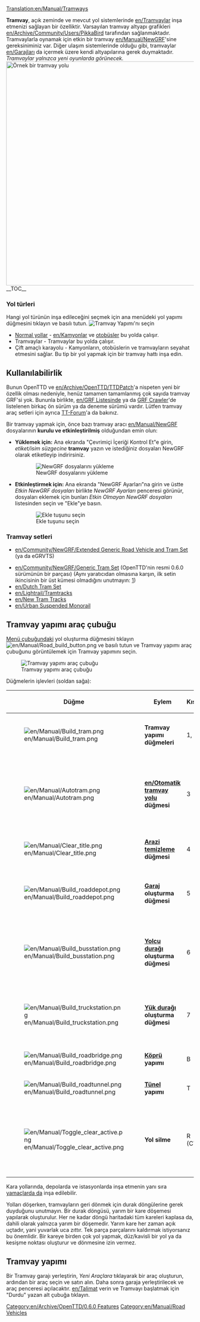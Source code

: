[[Translation:en/Manual/Tramways]]
{{tr/Manual/İçindekiler}}

'''Tramvay''', açık zeminde ve mevcut yol sistemlerinde [[en/Tramvaylar]] inşa etmenizi sağlayan bir özelliktir. Varsayılan tramvay altyapı grafikleri [[en/Archive/Community/Users/PikkaBird]] tarafından sağlanmaktadır. Tramvaylarla oynamak için etkin bir tramvay [[en/Manual/NewGRF]]'sine gereksiniminiz var. Diğer ulaşım sistemlerinde olduğu gibi, tramvaylar [[en/Garajları]] da içermek üzere kendi altyapılarına gerek duymaktadır.
''Tramvaylar yalnızca yeni oyunlarda görünecek.''
[[File:en/Manual/Tramroute.png|thumb|600px|left|Örnek bir tramvay yolu]]
__TOC__
{{en/Html-clear-left}}

===Yol türleri===
Hangi yol türünün inşa edileceğini seçmek için ana menüdeki yol yapımı düğmesini tıklayın ve basılı tutun.
[[File:en/Manual/Tramwaymenu.png|none|frame|Tramvay Yapımı'nı seçin]]
* [[en/Manual/Roadway construction|Normal yollar]] - [[en/Kamyonlar]] ve [[en/Manual/Base Set/Road Vehicles/Buses|otobüsler]] bu yolda çalışır.
* Tramvaylar - Tramvaylar bu yolda çalışır.
* Çift amaçlı karayolu - Kamyonların, otobüslerin ve tramvayların seyahat etmesini sağlar. Bu tip bir yol yapmak için bir tramvay hattı inşa edin.

==Kullanılabilirlik==
Bunun OpenTTD ve [[en/Archive/OpenTTD/TTDPatch]]'a nispeten yeni bir özellik olması nedeniyle, henüz tamamen tamamlanmış çok sayıda tramvay GRF'si yok. Bununla birlikte, [[en/GRF Listesinde]] ya da [http://grfcrawler.tt-forums.net/index.php?do=list&cid=105 GRF Crawler]'de listelenen birkaç ön sürüm ya da deneme sürümü vardır. Lütfen tramvay araç setleri için ayrıca [http://www.tt-forums.net/viewforum.php?f=26 TT-Forum]'a da bakınız.

Bir tramvay yapmak için, önce bazı tramvay aracı [[en/Manual/NewGRF]] dosyalarının '''kurulu ve etkinleştirilmiş''' olduğundan emin olun:
*'''Yüklemek için:''' Ana ekranda "Çevrimiçi İçeriği Kontrol Et"e girin, ''etiket/isim süzgecine'' '''tramvay''' yazın ve istediğiniz dosyaları NewGRF olarak etiketleyip indirirsiniz.
:[[File:tr/Manual/Generictram.png|none|frame|NewGRF dosyalarını yükleme]]
*'''Etkinleştirmek için:''' Ana ekranda "NewGRF Ayarları"na girin ve üstte ''Etkin NewGRF dosyaları'' birlikte ''NewGRF Ayarları'' penceresi görünür, dosyaları eklemek için bunları ''Etkin Olmayan NewGRF dosyaları'' listesinden seçin ve "Ekle"ye basın.
:[[File:tr/Manual/Generictramgrf.png|none|frame|Ekle tuşunu seçin]]

===Tramvay setleri===
* [[en/Community/NewGRF/Extended Generic Road Vehicle and Tram Set]] (ya da eGRVTS)
{{en/Feature|0.6|text='' - Generic Tram Set''|align="right"}}
* [[en/Community/NewGRF/Generic Tram Set]] (OpenTTD'nin resmi 0.6.0 sürümünün bir parçası) (Aynı yaratıcıdan olmasına karşın, ilk setin ikincisinin bir üst kümesi olmadığını unutmayın: [http://www.tt-forums.net/viewtopic.php?p=643673#p643673]){{en/-right}}
* [[en/Dutch Tram Set]]
* [[en/Lightrail/Tramtracks]]
* [[en/New Tram Tracks]]
* [[en/Urban Suspended Monorail]]

==Tramvay yapımı araç çubuğu==

[[en/Manual/Game interface#the-menu-bar|Menü çubuğundaki]] yol oluşturma düğmesini tıklayın [[File:en/Manual/Road build button.png]] ve basılı tutun ve Tramvay yapımı araç çubuğunu görüntülemek için Tramvay yapımını seçin.

[[File:en/Manual/Tramway construction.png|none|frame|Tramvay yapımı araç çubuğu]]

Düğmelerin işlevleri (soldan sağa):
{| {{en/Wikitable}}
|- style="background:#efefef"
!width='46'|Düğme
!width='150'|Eylem
!Kısayol
!Açıklama
|-
|[[File:en/Manual/Build tram.png]]||'''Tramvay yapımı düğmeleri'''||1, 2||Seçilen yönde bir tramvay inşa eder; tıklayıp sürükleyebilirsiniz.
|-
|[[File:en/Manual/Autotram.png]]||'''[[en/Otomatik tramvay yolu]] düğmesi'''||3||Herhangi bir yönde tramvay yolları oluşturmak için çok verimli bir araç. Ctrl tuşuna basılıyken kullanılırsa yolları kolayca kaldırır.
|-
|[[File:en/Manual/Clear title.png]]||'''[[en/Manual/Landscaping|Arazi temizleme]] düğmesi'''||4||Kareleri temizler.
|-
|[[File:en/Manual/Build roaddepot.png]]||'''[[en/Manual/Depots|Garaj]] oluşturma düğmesi'''||5||Bir garaj yönlendirmeniz ve oluşturmanız için garaj penceresini açar.
|-
|[[File:en/Manual/Build busstation.png]]||'''[[en/Manual/Stations#tramway-stations|Yolcu durağı]] oluşturma düğmesi'''||6||Bir yolcuyu tramvay durağına yönlendirmeniz ve oluşturmanız için yolcu tramvay durağı penceresini açar.
|-
|[[File:en/Manual/Build truckstation.png]]||'''[[en/Manual/Stations#truck-stations|Yük durağı]] oluşturma düğmesi'''||7||Bir yük tramvay durağı yönlendirmeniz ve kurmanız için yük tramvay istasyonu penceresini açar.
|-
|[[File:en/Manual/Build roadbridge.png]]||'''[[en/Manual/Bridges|Köprü]] yapımı'''||B||Bir köprü inşa etmenizi sağlar.
|-
|[[File:en/Manual/Build roadtunnel.png]]||'''[[en/Manual/Tunnels|Tünel]] yapımı'''||T||Bir tünel inşa etmenizi sağlar.
|-
|[[File:en/Manual/Toggle clear active.png]]||'''Yol silme'''||R (CTRL)||Başka bir araç seçin ve ardından bu öğeyi kaldırmak için bunu seçin. Ctrl tuşuna basarak durumu değiştirebilirsiniz.
|}

Kara yollarında, depolarda ve istasyonlarda inşa etmenin yanı sıra [[en/Archive/Manual/Settings/Build on slopes|yamaçlarda da]] inşa edilebilir.

Yolları döşerken, tramvayların geri dönmek için durak döngülerine gerek duyduğunu unutmayın. Bir durak döngüsü, yarım bir kare döşemesi yapılarak oluşturulur. Her ne kadar döngü haritadaki tüm kareleri kaplasa da, dahili olarak yalnızca yarım bir döşemedir. Yarım kare her zaman açık uçtadır, yani yuvarlak uca zıttır. Tek parça parçalarını kaldırmak istiyorsanız bu önemlidir. Bir kareye birden çok yol yapmak, düz/kavisli bir yol ya da kesişme noktası oluşturur ve dönmesine izin vermez.

==Tramvay yapımı==
Bir Tramvay garajı yerleştirin, ''Yeni Araçlara'' tıklayarak bir araç oluşturun, ardından bir araç seçin ve satın alın. Daha sonra garaja yerleştirilecek ve araç penceresi açılacaktır. [[en/Talimat]] verin ve Tramvayı başlatmak için "Durdu" yazan alt çubuğa tıklayın.

[[Category:en/Archive/OpenTTD/0.6.0 Features]]
[[Category:en/Manual/Road Vehicles]]